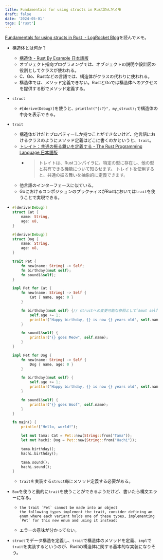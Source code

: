 ```yaml
---
title: Fundamentals for using structs in Rust読んだメモ
draft: false
date: '2024-05-01'
tags: ['rust']
---
```


[Fundamentals for using structs in Rust  - LogRocket Blog](https://blog.logrocket.com/fundamentals-for-using-structs-in-rust/)を読んでメモ。

- 構造体とは何か？
  - [構造体 - Rust By Example 日本語版](https://doc.rust-jp.rs/rust-by-example-ja/custom_types/structs.html)
  - オブジェクト指向プログラミングでは、オブジェクトの説明や設計図の役割としてクラスが使われる。
  - C、Go、Rustなどの言語では、構造体がクラスの代わりに使われる。
  - 構造体では、メソッド定義できない。RustとGoでは構造体へのアクセスを提供する形でメソッド定義する。
- `struct`
  - `#[derive(Debug)]`を使うと、`println!("{:?}", my_struct);`で構造体の中身を表示できる。
- `trait`
  - 構造体だけだとプロパティーしか持つことができないけど、他言語におけるクラスのようにメソッド定義はどこに書くのかというと、`trait`。
  - [トレイト：共通の振る舞いを定義する - The Rust Programming Language 日本語版](https://doc.rust-jp.rs/book-ja/ch10-02-traits.html)
    - > トレイトは、Rustコンパイラに、特定の型に存在し、他の型と共有できる機能について知らせます。 トレイトを使用すると、共通の振る舞いを抽象的に定義できます。
  - 他言語のインターフェースに似ている。
  - GoにおけるコンポジションのプラクティスがRustにおいては`trait`を使うことで実現できる。
- ```rs
  #[derive(Debug)]
  struct Cat {
      name: String,
      age: u8,
  }

  #[derive(Debug)]
  struct Dog {
      name: String,
      age: u8,
  }

  trait Pet {
      fn new(name: String) -> Self;
      fn birthday(&mut self);
      fn sound(&self);
  }

  impl Pet for Cat {
      fn new(name: String) -> Self {
          Cat { name, age: 0 }
      }

      fn birthday(&mut self) {// structへの変更可能な参照として`&mut self`を使う
          self.age += 1;
          println!("Happy birthday, {} is now {} years old", self.name, self.age);
      }

      fn sound(&self) {
          println!("{} goes Meow", self.name);
      }
  }

  impl Pet for Dog {
      fn new(name: String) -> Self {
          Dog { name, age: 0 }
      }

      fn birthday(&mut self) {
          self.age += 1;
          println!("Happy birthday, {} is now {} years old", self.name, self.age);
      }

      fn sound(&self) {
          println!("{} goes Woof", self.name);
      }
  }

  fn main() {
      println!("Hello, world!");

      let mut tama: Cat = Pet::new(String::from("Tama"));
      let mut hachi: Dog = Pet::new(String::from("Hachi"));

      tama.birthday();
      hachi.birthday();

      tama.sound();
      hachi.sound();
  }
  ```

  - `trait`を実装する`struct`毎にメソッド定義する必要がある。

- `Box`を使うと動的に`trait`を使うことができるようだけど、書いたら構文エラーになる。
  - ```
    the trait `Pet` cannot be made into an object
    the following types implement the trait, consider defining an enum where each variant holds one of these types, implementing `Pet` for this new enum and using it instead:
    ```
  - エラーの意味が分かってない。
- `struct`でデータ構造を定義し、`trait`で構造体のメソッドを定義、`impl`で`trait`を実装するというのが、Rustの構造体に関する基本的な実装になりそう。
